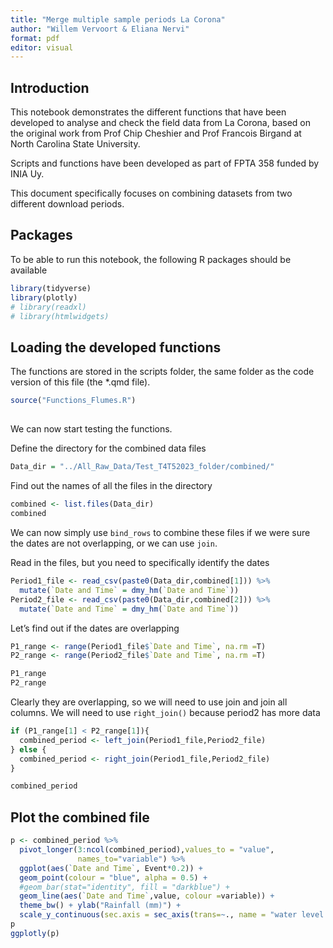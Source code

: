 ```yaml
---
title: "Merge multiple sample periods La Corona"
author: "Willem Vervoort & Eliana Nervi"
format: pdf
editor: visual
---
```


## Introduction

This notebook demonstrates the different functions that have been developed to analyse and check the field data from La Corona, based on the original work from Prof Chip Cheshier and Prof Francois Birgand at North Carolina State University.

Scripts and functions have been developed as part of FPTA 358 funded by INIA Uy.

This document specifically focuses on combining datasets from two different download periods.

## Packages

To be able to run this notebook, the following R packages should be available

```r
library(tidyverse)
library(plotly)
# library(readxl)
# library(htmlwidgets)
```

## Loading the developed functions

The functions are stored in the scripts folder, the same folder as the code version of this file (the \*.qmd file).

```r
source("Functions_Flumes.R") 
```

## 

We can now start testing the functions.

Define the directory for the combined data files

```r
Data_dir = "../All_Raw_Data/Test_T4T52023_folder/combined/"
```

Find out the names of all the files in the directory

```r
combined <- list.files(Data_dir)
combined
```

We can now simply use `bind_rows` to combine these files if we were sure the dates are not overlapping, or we can use `join`.

Read in the files, but you need to specifically identify the dates

```r
Period1_file <- read_csv(paste0(Data_dir,combined[1])) %>%
  mutate(`Date and Time` = dmy_hm(`Date and Time`))
Period2_file <- read_csv(paste0(Data_dir,combined[2])) %>%
  mutate(`Date and Time` = dmy_hm(`Date and Time`))
```

Let's find out if the dates are overlapping

```r


P1_range <- range(Period1_file$`Date and Time`, na.rm =T)
P2_range <- range(Period2_file$`Date and Time`, na.rm =T)

P1_range
P2_range
```

Clearly they are overlapping, so we will need to use join and join all columns. We will need to use `right_join()` because period2 has more data

```r
if (P1_range[1] < P2_range[1]){
  combined_period <- left_join(Period1_file,Period2_file)
} else {
  combined_period <- right_join(Period1_file,Period2_file)
}

combined_period
```

## Plot the combined file

```r
p <- combined_period %>%
  pivot_longer(3:ncol(combined_period),values_to = "value", 
               names_to="variable") %>%
  ggplot(aes(`Date and Time`, Event*0.2)) + 
  geom_point(colour = "blue", alpha = 0.5) +
  #geom_bar(stat="identity", fill = "darkblue") + 
  geom_line(aes(`Date and Time`,value, colour =variable)) + 
  theme_bw() + ylab("Rainfall (mm)") + 
  scale_y_continuous(sec.axis = sec_axis(trans=~., name = "water level (m)"))
p
ggplotly(p)
```
